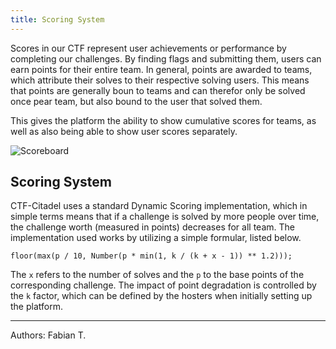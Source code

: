 ```yaml
---
title: Scoring System
---
```


Scores in our CTF represent user achievements or performance by completing our challenges. By finding flags and submitting them, users can earn points for their entire team. In general, points are awarded to teams, which attribute their solves to their respective solving users. This means that points are generally boun to teams and can therefor only be solved once pear team, but also bound to the user that solved them.

This gives the platform the ability to show cumulative scores for teams, as well as also being able to show user scores separately.

![Scoreboard](../../../assets/webapp/Scoreboard.webp)

## Scoring System

CTF-Citadel uses a standard Dynamic Scoring implementation, which in simple terms means that if a challenge is solved by more people over time, the challenge worth (measured in points) decreases for all team. The implementation used works by utilizing a simple formular, listed below.

```text
floor(max(p / 10, Number(p * min(1, k / (k + x - 1)) ** 1.2)));
```

The `x` refers to the number of solves and the `p` to the base points of the corresponding challenge. The impact of point degradation is controlled by the `k` factor, which can be defined by the hosters when initially setting up the platform.

---

Authors: Fabian T.

